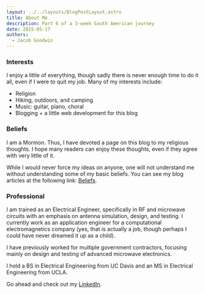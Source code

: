 ```yaml
---
layout: ../../layouts/BlogPostLayout.astro
title: About Me
description: Part 6 of a 3-week South American journey
date: 2015-05-17
authors:
  - Jacob Goodwin
---
```



<BlogImage
  path="/blog/about"
  name="about"
  caption="At Yosemite with some trekking poles to keep me from overly wearing my gimpy knees."
/>

### Interests

I enjoy a little of everything, though sadly there is never enough time to do it all, even if I were to quit my job. Many of my interests include:

- Religion
- Hiking, outdoors, and camping
- Music: guitar, piano, choral
- Blogging + a little web development for this blog

### Beliefs

I am a Mormon. Thus, I have devoted a page on this blog to my religious thoughts. I hope many readers can enjoy these thoughts, even if they agree with very little of it.

While I would never force my ideas on anyone, one will not understand me without understanding some of my basic beliefs. You can see my blog articles at the following link: [Beliefs](/blog/tags/thoughts).

### Professional

I am trained as an Electrical Engineer, specifically in RF and microwave circuits with an emphasis on antenna simulation, design, and testing. I currently work as an application engineer for a computational electromagnetics company (yes, that is actually a job, though perhaps I could have never dreamed it up as a child).

I have previously worked for multiple government contractors, focusing mainly on design and testing of advanced microwave electronics.

I hold a BS in Electrical Engineering from UC Davis and an MS in Electrical Engineering from UCLA.

Go ahead and check out my [LinkedIn](https://www.linkedin.com/in/jacobgoodwin1/).
